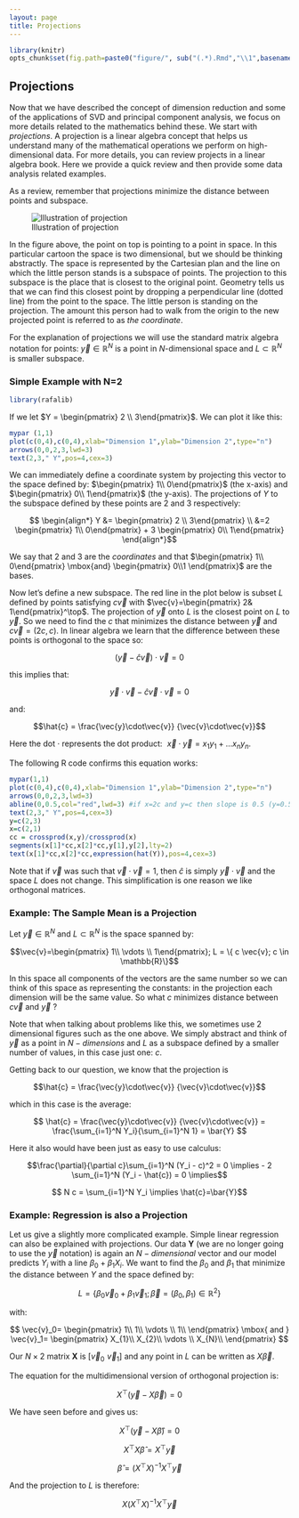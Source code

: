 ```yaml
---
layout: page
title: Projections
---
```


```r
library(knitr)
opts_chunk$set(fig.path=paste0("figure/", sub("(.*).Rmd","\\1",basename(knitr:::knit_concord$get('infile'))), "-"))
```

## Projections

Now that we have described the concept of dimension reduction and some of the applications of SVD and principal component analysis, we focus on more details related to the mathematics behind these. We start with _projections_. A projection is a linear algebra concept that helps us understand many of the mathematical operations we perform on high-dimensional data. For more details, you can review projects in a linear algebra book. Here we provide a quick review and then provide some data analysis related examples. 

As a review, remember that projections minimize the distance between points and subspace.

![Illustration of projection](http://upload.wikimedia.org/wikipedia/commons/8/84/Linalg_projection_3.png)

In the figure above, the point on top is pointing to a point in space. In this particular cartoon the space is two dimensional, but we should be thinking abstractly. The space is represented by the Cartesian plan and the line on which the little person stands is a subspace of points. The projection to this subspace is the place that is closest to the original point. Geometry tells us that we can find this closest point by dropping a perpendicular line (dotted line) from the point to the space. The little person is standing on the projection.  The amount this person had to walk from the origin to the new projected point is referred to as _the coordinate_. 

For the explanation of projections we will use the standard matrix algebra notation for points: $\vec{y} \in \mathbb{R}^N$ is a point in $N$-dimensional space and $L \subset \mathbb{R}^N$ is smaller subspace. 


### Simple Example with N=2

```r
library(rafalib)
```

If we let $Y = \begin{pmatrix} 2 \\ 3\end{pmatrix}$. We can plot it like this:

```r
mypar (1,1)
plot(c(0,4),c(0,4),xlab="Dimension 1",ylab="Dimension 2",type="n")
arrows(0,0,2,3,lwd=3)
text(2,3," Y",pos=4,cex=3)
```

We can immediately define a coordinate system by projecting this vector to the space defined by:
$\begin{pmatrix} 1\\ 0\end{pmatrix}$ (the x-axis) and $\begin{pmatrix} 0\\ 1\end{pmatrix}$ (the y-axis). The projections of $Y$ to the subspace defined by these points are 2 and 3 respectively:

$$
\begin{align*}
Y &= \begin{pmatrix} 2 \\ 3\end{pmatrix} \\
&=2  \begin{pmatrix} 1\\ 0\end{pmatrix} + 3 \begin{pmatrix} 0\\ 1\end{pmatrix} 
\end{align*}$$

We say that $2$ and $3$ are the _coordinates_ and that 
$\begin{pmatrix} 1\\ 0\end{pmatrix} \mbox{and} \begin{pmatrix} 0\\1 \end{pmatrix}$ are the bases.

Now let's define a new subspace. The red line in the plot below is subset $L$ defined by points satisfying $c \vec{v}$ with $\vec{v}=\begin{pmatrix} 2& 1\end{pmatrix}^\top$. The projection of $\vec{y}$ onto $L$ is the closest point on $L$ to $\vec{y}$. So we need to find the $c$ that minimizes the distance between $\vec{y}$ and $c\vec{v}=(2c,c)$. In linear algebra we learn that the difference between these points is orthogonal to the space so:

$$
(\vec{y}-\hat{c}\vec{v}) \cdot \vec{v} = 0
$$

this implies that: 

$$
\vec{y}\cdot\vec{v} - \hat{c}\vec{v}\cdot\vec{v} =  0
$$

and:

$$\hat{c} = \frac{\vec{y}\cdot\vec{v}}
{\vec{v}\cdot\vec{v}}$$

Here the dot $\cdot$ represents the dot product: $\,\, \vec{x} \cdot \vec{y} = x_1 y_1+\dots x_n y_n$.

The following R code confirms this equation works:

```r
mypar(1,1)
plot(c(0,4),c(0,4),xlab="Dimension 1",ylab="Dimension 2",type="n")
arrows(0,0,2,3,lwd=3)
abline(0,0.5,col="red",lwd=3) #if x=2c and y=c then slope is 0.5 (y=0.5x)
text(2,3," Y",pos=4,cex=3)
y=c(2,3)
x=c(2,1)
cc = crossprod(x,y)/crossprod(x)
segments(x[1]*cc,x[2]*cc,y[1],y[2],lty=2)
text(x[1]*cc,x[2]*cc,expression(hat(Y)),pos=4,cex=3)
```

Note that if $\vec{v}$ was such that $\vec{v}\cdot \vec{v}=1$,  then $\hat{c}$ is simply $\vec{y} \cdot \vec{v}$ and the space $L$ does not change. This simplification is one reason we like orthogonal matrices. 

### Example: The Sample Mean is a Projection

Let $\vec{y} \in \mathbb{R}^N$ 
and $L \subset \mathbb{R}^N$ is the space spanned by: 

$$\vec{v}=\begin{pmatrix} 1\\ \vdots \\  1\end{pmatrix};
L = \{ c \vec{v}; c \in \mathbb{R}\}$$

In this space all components of the vectors are the same number so we can think of this space as representing the constants: in the projection each dimension will be the same value. So what $c$ minimizes distance between $c\vec{v}$ and $\vec{y}$ ? 

Note that when talking about problems like this, we sometimes use 2 dimensional figures such as the one above. We simply abstract and think of $\vec{y}$ as a point in $N-dimensions$ and $L$ as a subspace defined by a smaller number of values, in this case just one: $c$. 

Getting back to our question, we know that the projection is 

$$\hat{c} = \frac{\vec{y}\cdot\vec{v}}
{\vec{v}\cdot\vec{v}}$$

which in this case is the average:

$$
\hat{c} = \frac{\vec{y}\cdot\vec{v}}
{\vec{v}\cdot\vec{v}} = \frac{\sum_{i=1}^N Y_i}{\sum_{i=1}^N 1} = \bar{Y}
$$


Here it also would have been just as easy to use calculus:

$$\frac{\partial}{\partial c}\sum_{i=1}^N (Y_i - c)^2 = 0 \implies 
 - 2 \sum_{i=1}^N (Y_i - \hat{c}) = 0 \implies$$

$$ N c = \sum_{i=1}^N Y_i \implies \hat{c}=\bar{Y}$$



### Example: Regression is also a Projection
 
Let us give a slightly more complicated example. Simple linear regression can also be explained with projections.  Our data $\mathbf{Y}$ (we are no longer going to use the $\vec{y}$ notation) is again an $N-dimensional$ vector and our model predicts $Y_i$ with a line $\beta_0 + \beta_1 X_i$. We want to find the $\beta_0$ and $\beta_1$ that minimize the distance between $Y$ and the space defined by:

$$ L = \{ \beta_0 \vec{v}_0 + \beta_1 \vec{v}_1 ; \vec{\beta}=(\beta_0,\beta_1) \in \mathbb{R}^2 \}$$

with: 

$$
\vec{v}_0=
\begin{pmatrix}
1\\
1\\
\vdots \\
1\\
\end{pmatrix} 
\mbox{ and }
\vec{v}_1=
\begin{pmatrix}
X_{1}\\
X_{2}\\
\vdots \\
X_{N}\\
\end{pmatrix} 
$$


Our $N\times 2$ matrix $\mathbf{X}$ is $[ \vec{v}_0 \,\, \vec{v}_1]$ and any point in $L$ can be written as $X\vec{\beta}$. 

The equation for the multidimensional version of orthogonal projection is:

$$X^\top (\vec{y}-X\vec{\beta}) = 0$$

We have seen before and gives us:

$$X^\top (\vec{y}-X\hat{\beta}) = 0$$

$$X^\top X \hat{\beta}=  X^\top \vec{y} $$

$$\hat{\beta}= (X^\top X)^{-1}X^\top \vec{y}$$

And the projection to $L$ is therefore:

$$X (X^\top X)^{-1}X^\top \vec{y}$$




